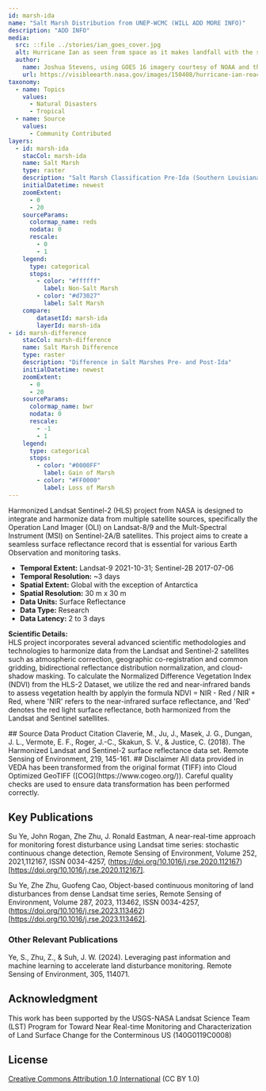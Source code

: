 ---
id: marsh-ida
name: "Salt Marsh Distribution from UNEP-WCMC (WILL ADD MORE INFO)"
description: "ADD INFO"
media:
  src: ::file ../stories/ian_goes_cover.jpg
  alt: Hurricane Ian as seen from space as it makes landfall with the state of Florida. NASA Earth Observatory image.
  author:
    name: Joshua Stevens, using GOES 16 imagery courtesy of NOAA and the National Environmental Satellite, Data, and Information Service (NESDIS)
    url: https://visibleearth.nasa.gov/images/150408/hurricane-ian-reaches-florida
taxonomy:
  - name: Topics
    values:
      - Natural Disasters
      - Tropical
  - name: Source
    values:
      - Community Contributed     
layers:
  - id: marsh-ida
    stacCol: marsh-ida
    name: Salt Marsh
    type: raster
    description: "Salt Marsh Classification Pre-Ida (Southern Louisiana)"
    initialDatetime: newest
    zoomExtent:
      - 0
      - 20
    sourceParams:
      colormap_name: reds
      nodata: 0
      rescale:
        - 0
        - 1
    legend:
      type: categorical
      stops:
        - color: "#ffffff"
          label: Non-Salt Marsh
        - color: "#d73027"
          label: Salt Marsh
    compare:
        datasetId: marsh-ida
        layerId: marsh-ida
- id: marsh-difference
    stacCol: marsh-difference
    name: Salt Marsh Difference
    type: raster
    description: "Difference in Salt Marshes Pre- and Post-Ida"
    initialDatetime: newest
    zoomExtent:
      - 0
      - 20
    sourceParams:
      colormap_name: bwr
      nodata: 0
      rescale:
        - -1
        - 1
    legend:
      type: categorical
      stops:
        - color: "#0000FF"
          label: Gain of Marsh
        - color: "#FF0000"
          label: Loss of Marsh
---

<Block type='wide'>
<Prose>
Harmonized Landsat Sentinel-2 (HLS) project from NASA is designed to integrate and harmonize data from multiple satellite sources, specifically the Operation Land Imager (OLI) on Landsat-8/9 and the Mult-Spectral Instrument (MSI) on Sentinel-2A/B satellites. This project aims to create a seamless surface reflectance record that is essential for various Earth Observation and monitoring tasks.

- **Temporal Extent:** Landsat-9 2021-10-31; Sentinel-2B 2017-07-06
- **Temporal Resolution:** ~3 days
- **Spatial Extent:** Global with the exception of Antarctica
- **Spatial Resolution:** 30 m x 30 m 
- **Data Units:** Surface Reflectance 
- **Data Type:** Research
- **Data Latency:** 2 to 3 days


**Scientific Details:**  
HLS project incorporates several advanced scientific methodologies and technologies to harmonize data from the Landsat and Sentinel-2 satellites such as atmospheric correction, geographic co-registration and common gridding, bidirectional reflectance distribution normalization, and cloud-shadow masking. To calculate the Normalized Difference Vegetation Index (NDVI) from the HLS-2 Dataset, we utilize the red and near-infrared bands to assess vegetation health by applyin the formula NDVI = NIR - Red / NIR + Red, where 'NIR' refers to the near-infrared surface reflectance, and 'Red' denotes the red light surface reflectance, both harmonized from the Landsat and Sentinel satellites.
</Prose>
</Block>

<Block>
<Prose>
## Source Data Product Citation
Claverie, M., Ju, J., Masek, J. G., Dungan, J. L., Vermote, E. F., Roger, J.-C.,   Skakun, S. V., & Justice, C. (2018). The Harmonized Landsat and Sentinel-2   surface reflectance data set. Remote Sensing of Environment, 219, 145-161.
## Disclaimer
All data provided in VEDA has been transformed from the original format (TIFF) into Cloud Optimized GeoTIFF ([COG](https://www.cogeo.org/)). Careful quality checks are used to ensure data transformation has been performed correctly.

## Key Publications
Su Ye, John Rogan, Zhe Zhu, J. Ronald Eastman, A near-real-time approach for monitoring forest disturbance using Landsat time series: stochastic continuous change detection, Remote Sensing of Environment, Volume 252, 2021,112167, ISSN 0034-4257, (https://doi.org/10.1016/j.rse.2020.112167)[https://doi.org/10.1016/j.rse.2020.112167]. 


Su Ye, Zhe Zhu, Guofeng Cao, Object-based continuous monitoring of land disturbances from dense Landsat time series, Remote Sensing of Environment, Volume 287, 2023, 113462, ISSN 0034-4257, (https://doi.org/10.1016/j.rse.2023.113462)[https://doi.org/10.1016/j.rse.2023.113462].

### Other Relevant Publications
Ye, S., Zhu, Z., & Suh, J. W. (2024). Leveraging past information and machine learning to accelerate land disturbance monitoring. Remote Sensing of Environment, 305, 114071. 
    
 ## Acknowledgment
This work has been supported by the USGS-NASA Landsat Science Team (LST) Program for Toward Near Real-time Monitoring and Characterization of Land Surface Change for the Conterminous US (140G0119C0008)

## License
[Creative Commons Attribution 1.0 International](https://creativecommons.org/publicdomain/zero/1.0/legalcode) (CC BY 1.0)

</Prose>
</Block>